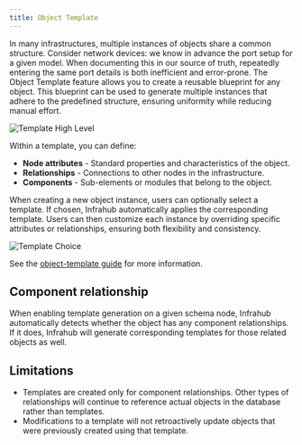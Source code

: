 ```yaml
---
title: Object Template
---
```


In many infrastructures, multiple instances of objects share a common structure. Consider network devices: we know in advance the port setup for a given model. When documenting this in our source of truth, repeatedly entering the same port details is both inefficient and error-prone. The Object Template feature allows you to create a reusable blueprint for any object. This blueprint can be used to generate multiple instances that adhere to the predefined structure, ensuring uniformity while reducing manual effort.

![Template High Level](../media/guides/object-template/object_template_mockup.png)

Within a template, you can define:

- **Node attributes** - Standard properties and characteristics of the object.
- **Relationships** - Connections to other nodes in the infrastructure.
- **Components** - Sub-elements or modules that belong to the object.

When creating a new object instance, users can optionally select a template. If chosen, Infrahub automatically applies the corresponding template. Users can then customize each instance by overriding specific attributes or relationships, ensuring both flexibility and consistency.

![Template Choice](../media/guides/object-template/template_or_from_scratch.png)

See the [object-template guide](../guides/object-template) for more information.

## Component relationship

When enabling template generation on a given schema node, Infrahub automatically detects whether the object has any component relationships. If it does, Infrahub will generate corresponding templates for those related objects as well.

## Limitations

- Templates are created only for component relationships. Other types of relationships will continue to reference actual objects in the database rather than templates.
- Modifications to a template will not retroactively update objects that were previously created using that template.
